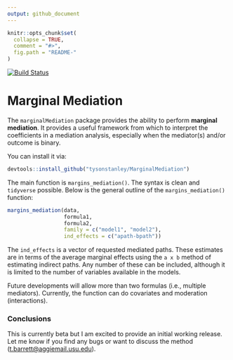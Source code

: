 ```yaml
---
output: github_document
---
```


<!-- README.md is generated from README.Rmd. Please edit that file -->

```r
knitr::opts_chunk$set(
  collapse = TRUE,
  comment = "#>",
  fig.path = "README-"
)
```

[![Build Status](https://travis-ci.org/TysonStanley/MarginalMediation.svg?branch=master)](https://travis-ci.org/TysonStanley/MarginalMediation)

# Marginal Mediation

The `marginalMediation` package provides the ability to perform **marginal mediation**. It provides a useful framework from which to interpret the coefficients in a mediation analysis, especially when the mediator(s) and/or outcome is binary.

You can install it via:
```r
devtools::install_github("tysonstanley/MarginalMediation")
```

The main function is `margins_mediation()`. The syntax is clean and `tidyverse` possible. Below is the general outline of the `margins_mediation()` function:
```r
margins_mediation(data,
                  formula1,
                  formula2,
                  family = c("model1", "model2"),
                  ind_effects = c("apath-bpath"))
```

The `ind_effects` is a vector of requested mediated paths. These estimates are in terms of the average marginal effects using the `a x b` method of estimating indirect paths. Any number of these can be included, although it is limited to the number of variables available in the models.

Future developments will allow more than two formulas (i.e., multiple mediators). Currently, the function can do covariates and moderation (interactions). 

### Conclusions

This is currently beta but I am excited to provide an initial working release. Let me know if you find any bugs or want to discuss the method (<t.barrett@aggiemail.usu.edu>).
